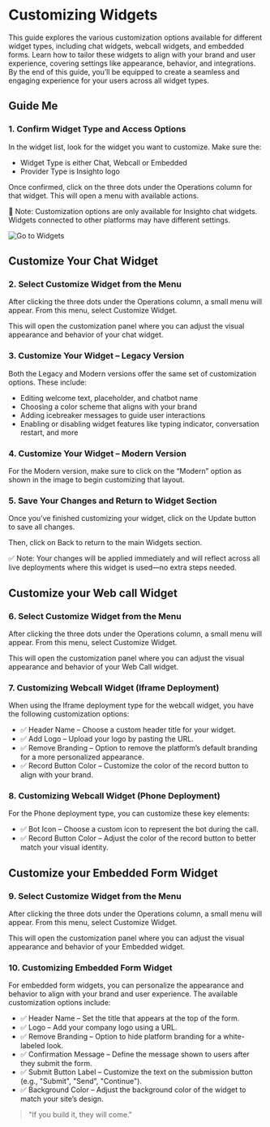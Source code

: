 # Customizing Widgets

This guide explores the various customization options available for different widget types, including chat widgets, webcall widgets, and embedded forms. Learn how to tailor these widgets to align with your brand and user experience, covering settings like appearance, behavior, and integrations. By the end of this guide, you’ll be equipped to create a seamless and engaging experience for your users across all widget types.

## Guide Me

### 1. Confirm Widget Type and Access Options

In the widget list, look for the widget you want to customize. Make sure the:

- Widget Type is either Chat, Webcall or Embedded
- Provider Type is Insighto logo

Once confirmed, click on the three dots under the Operations column for that widget. This will open a menu with available actions.

📝 Note: Customization options are only available for Insighto chat widgets. Widgets connected to other platforms may have different settings.

![Go to Widgets](images/cc/1.png)

## Customize Your Chat Widget

### 2. Select Customize Widget from the Menu

After clicking the three dots under the Operations column, a small menu will appear. From this menu, select Customize Widget.

This will open the customization panel where you can adjust the visual appearance and behavior of your chat widget.

### 3. Customize Your Widget – Legacy Version

Both the Legacy and Modern versions offer the same set of customization options. These include:

- Editing welcome text, placeholder, and chatbot name
- Choosing a color scheme that aligns with your brand
- Adding icebreaker messages to guide user interactions
- Enabling or disabling widget features like typing indicator, conversation restart, and more

### 4. Customize Your Widget – Modern Version

For the Modern version, make sure to click on the “Modern” option as shown in the image to begin customizing that layout.

### 5. Save Your Changes and Return to Widget Section

Once you’ve finished customizing your widget, click on the Update button to save all changes.

Then, click on Back to return to the main Widgets section.

✅ Note: Your changes will be applied immediately and will reflect across all live deployments where this widget is used—no extra steps needed.

## Customize your Web call Widget

### 6. Select Customize Widget from the Menu

After clicking the three dots under the Operations column, a small menu will appear. From this menu, select Customize Widget.

This will open the customization panel where you can adjust the visual appearance and behavior of your Web Call widget.

### 7. Customizing Webcall Widget (Iframe Deployment)

When using the Iframe deployment type for the webcall widget, you have the following customization options:

- ✅ Header Name – Choose a custom header title for your widget.
- ✅ Add Logo – Upload your logo by pasting the URL.
- ✅ Remove Branding – Option to remove the platform’s default branding for a more personalized appearance.
- ✅ Record Button Color – Customize the color of the record button to align with your brand.

### 8. Customizing Webcall Widget (Phone Deployment)

For the Phone deployment type, you can customize these key elements:

- ✅ Bot Icon – Choose a custom icon to represent the bot during the call.
- ✅ Record Button Color – Adjust the color of the record button to better match your visual identity.

## Customize your Embedded Form Widget

### 9. Select Customize Widget from the Menu

After clicking the three dots under the Operations column, a small menu will appear. From this menu, select Customize Widget.

This will open the customization panel where you can adjust the visual appearance and behavior of your Embedded widget.

### 10. Customizing Embedded Form Widget

For embedded form widgets, you can personalize the appearance and behavior to align with your brand and user experience. The available customization options include:

- ✅ Header Name – Set the title that appears at the top of the form.
- ✅ Logo – Add your company logo using a URL.
- ✅ Remove Branding – Option to hide platform branding for a white-labeled look.
- ✅ Confirmation Message – Define the message shown to users after they submit the form.
- ✅ Submit Button Label – Customize the text on the submission button (e.g., "Submit", "Send", "Continue").
- ✅ Background Color – Adjust the background color of the widget to match your site’s design.

> "If you build it, they will come."

